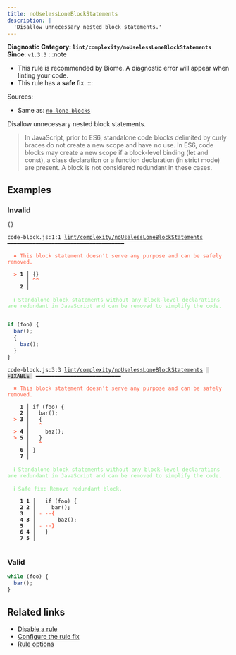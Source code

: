 ```yaml
---
title: noUselessLoneBlockStatements
description: |
  'Disallow unnecessary nested block statements.'
---
```


**Diagnostic Category: `lint/complexity/noUselessLoneBlockStatements`**
<Tabs>
<TabItem label="JavaScript (and super languages)" icon="seti:javascript">
**Since**: `v1.3.3`
:::note
- This rule is recommended by Biome. A diagnostic error will appear when linting your code.
- This rule has a **safe** fix.
:::

Sources: 
- Same as: <a href="https://eslint.org/docs/latest/rules/no-lone-blocks" target="_blank"><code>no-lone-blocks</code></a>

Disallow unnecessary nested block statements.

>In JavaScript, prior to ES6, standalone code blocks delimited by curly braces do not create a new scope and have no use.
In ES6, code blocks may create a new scope if a block-level binding (let and const), a class declaration or a function declaration (in strict mode) are present. A block is not considered redundant in these cases.


## Examples

### Invalid

```js
{}
```

<pre class="language-text"><code class="language-text">code-block.js:1:1 <a href="https://biomejs.dev/linter/rules/no-useless-lone-block-statements">lint/complexity/noUselessLoneBlockStatements</a> ━━━━━━━━━━━━━━━━━━━━━━━━━━━━━━━━━━━━━<br /><br /><strong><span style="color: Tomato;">  </span></strong><strong><span style="color: Tomato;">✖</span></strong> <span style="color: Tomato;">This block statement doesn't serve any purpose and can be safely removed.</span><br />  <br /><strong><span style="color: Tomato;">  </span></strong><strong><span style="color: Tomato;">&gt;</span></strong> <strong>1 │ </strong>&#123;&#125;<br />   <strong>   │ </strong><strong><span style="color: Tomato;">^</span></strong><strong><span style="color: Tomato;">^</span></strong><br />    <strong>2 │ </strong><br />  <br /><strong><span style="color: lightgreen;">  </span></strong><strong><span style="color: lightgreen;">ℹ</span></strong> <span style="color: lightgreen;">Standalone block statements without any block-level declarations are redundant in JavaScript and can be removed to simplify the code.</span><br />  <br /></code></pre>

```js
if (foo) {
  bar();
  {
    baz();
  }
}
```

<pre class="language-text"><code class="language-text">code-block.js:3:3 <a href="https://biomejs.dev/linter/rules/no-useless-lone-block-statements">lint/complexity/noUselessLoneBlockStatements</a> <span style="color: #000; background-color: #ddd;"> FIXABLE </span> ━━━━━━━━━━━━━━━━━━━━━━━━━━━<br /><br /><strong><span style="color: Tomato;">  </span></strong><strong><span style="color: Tomato;">✖</span></strong> <span style="color: Tomato;">This block statement doesn't serve any purpose and can be safely removed.</span><br />  <br />    <strong>1 │ </strong>if (foo) &#123;<br />    <strong>2 │ </strong>  bar();<br /><strong><span style="color: Tomato;">  </span></strong><strong><span style="color: Tomato;">&gt;</span></strong> <strong>3 │ </strong>  &#123;<br />   <strong>   │ </strong>  <strong><span style="color: Tomato;">^</span></strong><br /><strong><span style="color: Tomato;">  </span></strong><strong><span style="color: Tomato;">&gt;</span></strong> <strong>4 │ </strong>    baz();<br /><strong><span style="color: Tomato;">  </span></strong><strong><span style="color: Tomato;">&gt;</span></strong> <strong>5 │ </strong>  &#125;<br />   <strong>   │ </strong>  <strong><span style="color: Tomato;">^</span></strong><br />    <strong>6 │ </strong>&#125;<br />    <strong>7 │ </strong><br />  <br /><strong><span style="color: lightgreen;">  </span></strong><strong><span style="color: lightgreen;">ℹ</span></strong> <span style="color: lightgreen;">Standalone block statements without any block-level declarations are redundant in JavaScript and can be removed to simplify the code.</span><br />  <br /><strong><span style="color: lightgreen;">  </span></strong><strong><span style="color: lightgreen;">ℹ</span></strong> <span style="color: lightgreen;">Safe fix</span><span style="color: lightgreen;">: </span><span style="color: lightgreen;">Remove redundant block.</span><br />  <br />    <strong>1</strong> <strong>1</strong><strong> │ </strong>  if (foo) &#123;<br />    <strong>2</strong> <strong>2</strong><strong> │ </strong>    bar();<br />    <strong>3</strong>  <strong> │ </strong><span style="color: Tomato;">-</span> <span style="color: Tomato;"><span style="opacity: 0.8;"><strong>·</strong></span></span><span style="color: Tomato;"><span style="opacity: 0.8;"><strong>·</strong></span></span><span style="color: Tomato;"><strong>&#123;</strong></span><br />    <strong>4</strong> <strong>3</strong><strong> │ </strong>      baz();<br />    <strong>5</strong>  <strong> │ </strong><span style="color: Tomato;">-</span> <span style="color: Tomato;"><span style="opacity: 0.8;"><strong>·</strong></span></span><span style="color: Tomato;"><span style="opacity: 0.8;"><strong>·</strong></span></span><span style="color: Tomato;"><strong>&#125;</strong></span><br />    <strong>6</strong> <strong>4</strong><strong> │ </strong>  &#125;<br />    <strong>7</strong> <strong>5</strong><strong> │ </strong>  <br />  <br /></code></pre>

### Valid

```js
while (foo) {
  bar();
}
```

## Related links

- [Disable a rule](/linter/#disable-a-lint-rule)
- [Configure the rule fix](/linter#configure-the-rule-fix)
- [Rule options](/linter/#rule-options)

</TabItem>
</Tabs>

